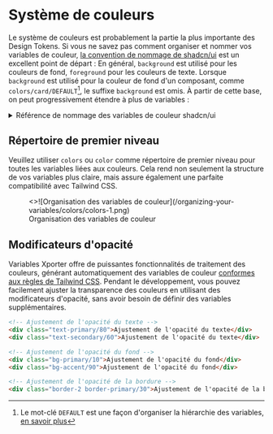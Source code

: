 
# Système de couleurs

Le système de couleurs est probablement la partie la plus importante des Design Tokens. Si vous ne savez pas comment organiser et nommer vos variables de couleur, [la convention de nommage de shadcn/ui](https://ui.shadcn.com/docs/theming#convention) est un excellent point de départ :
En général, `background` est utilisé pour les couleurs de fond, `foreground` pour les couleurs de texte. Lorsque `background` est utilisé pour la couleur de fond d'un composant, comme `colors/card/DEFAULT`[^1], le suffixe `background` est omis. À partir de cette base, on peut progressivement étendre à plus de variables :

<details>
  <summary>Référence de nommage des variables de couleur shadcn/ui</summary>
- `colors/background/DEFAULT` - Couleur de fond principale de la page
- `colors/foreground/DEFAULT` - Couleur de texte principale
- `colors/muted/DEFAULT` - Couleur de fond secondaire, pour une hiérarchie visuelle douce
- `colors/muted/foreground` - Couleur de texte secondaire, pour les informations auxiliaires
- `colors/popover/DEFAULT` - Couleur de fond des pop-ups, assurez-vous qu'elle se distingue bien du fond principal
- `colors/popover/foreground` - Couleur de texte des pop-ups
- `colors/card/DEFAULT` - Couleur de fond des cartes, pour les zones de contenu
- `colors/card/foreground` - Couleur de texte à l'intérieur des cartes
- `colors/border/DEFAULT` - Couleur de bordure, pour séparer les éléments visuels
- `colors/input/DEFAULT` - Couleur de bordure des champs de saisie
- `colors/primary/DEFAULT` - Couleur principale de la marque, pour les boutons principaux et les éléments importants
- `colors/primary/foreground` - Couleur de texte sur la couleur principale
- `colors/secondary/DEFAULT` - Couleur secondaire de la marque, pour les actions secondaires et les éléments d'interface
- `colors/secondary/foreground` - Couleur de texte sur la couleur secondaire
- `colors/accent/DEFAULT` - Couleur d'accentuation, pour mettre en évidence des éléments spécifiques
- `colors/accent/foreground` - Couleur de texte sur la couleur d'accentuation
- `colors/destructive/DEFAULT` - Couleur d'avertissement, pour les actions dangereuses et les messages d'erreur
- `colors/destructive/foreground` - Couleur de texte sur la couleur d'avertissement
- `colors/ring/DEFAULT` - Couleur de l'anneau de focus, pour le retour d'interaction
</details>

## Répertoire de premier niveau

Veuillez utiliser `colors` ou `color` comme répertoire de premier niveau pour toutes les variables liées aux couleurs. Cela rend non seulement la structure de vos variables plus claire, mais assure également une parfaite compatibilité avec Tailwind CSS.

<figure className="mt-6">
  <>![Organisation des variables de couleur](/organizing-your-variables/colors/colors-1.png)</>
  <figcaption>
    Organisation des variables de couleur
  </figcaption>
</figure>

## Modificateurs d'opacité

Variables Xporter offre de puissantes fonctionnalités de traitement des couleurs, générant automatiquement des variables de couleur [conformes aux règles de Tailwind CSS](https://tailwindcss.com/docs/customizing-colors#using-css-variables). Pendant le développement, vous pouvez facilement ajuster la transparence des couleurs en utilisant des modificateurs d'opacité, sans avoir besoin de définir des variables supplémentaires.


  ```html
  <!-- Ajustement de l'opacité du texte -->
  <div class="text-primary/80">Ajustement de l'opacité du texte</div>
  <div class="text-secondary/60">Ajustement de l'opacité du texte</div>

  <!-- Ajustement de l'opacité du fond -->
  <div class="bg-primary/10">Ajustement de l'opacité du fond</div>
  <div class="bg-accent/90">Ajustement de l'opacité du fond</div>

  <!-- Ajustement de l'opacité de la bordure -->
  <div class="border-2 border-primary/30">Ajustement de l'opacité de la bordure</div>
  ```

[^1]: Le mot-clé `DEFAULT` est une façon d'organiser la hiérarchie des variables, [en savoir plus](/docs/organizing-your-variables/principles#use-default-value)
